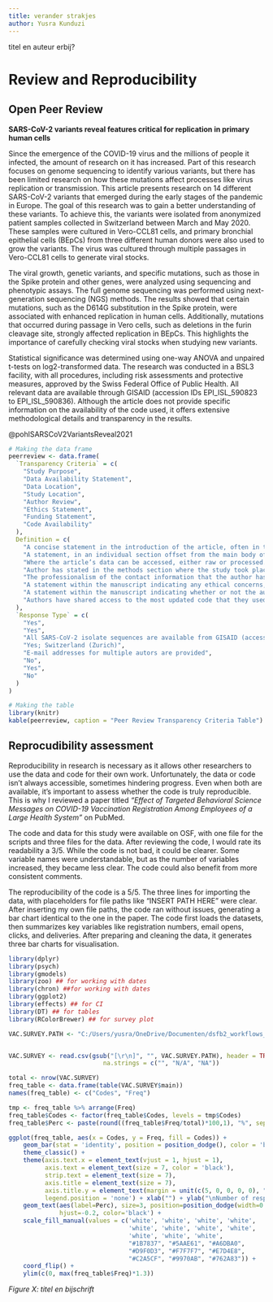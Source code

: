 ```yaml
---
title: verander strakjes
author: Yusra Kunduzi
---
```

titel en auteur erbij?

# Review and Reproducibility

## Open Peer Review

**SARS-CoV-2 variants reveal features critical for replication in primary human cells**


Since the emergence of the COVID-19 virus and the millions of people it infected, the amount of research on it has increased. Part of this research focuses on genome sequencing to identify various variants, but there has been limited research on how these mutations affect processes like virus replication or transmission. This article presents research on 14 different SARS-CoV-2 variants that emerged during the early stages of the pandemic in Europe. The goal of this research was to gain a better understanding of these variants. To achieve this, the variants were isolated from anonymized patient samples collected in Switzerland between March and May 2020. These samples were cultured in Vero-CCL81 cells, and primary bronchial epithelial cells (BEpCs) from three different human donors were also used to grow the variants. The virus was cultured through multiple passages in Vero-CCL81 cells to generate viral stocks.

The viral growth, genetic variants, and specific mutations, such as those in the Spike protein and other genes, were analyzed using sequencing and phenotypic assays. The full genome sequencing was performed using next-generation sequencing (NGS) methods. The results showed that certain mutations, such as the D614G substitution in the Spike protein, were associated with enhanced replication in human cells. Additionally, mutations that occurred during passage in Vero cells, such as deletions in the furin cleavage site, strongly affected replication in BEpCs. This highlights the importance of carefully checking viral stocks when studying new variants.

Statistical significance was determined using one-way ANOVA and unpaired t-tests on log2-transformed data. The research was conducted in a BSL3 facility, with all procedures, including risk assessments and protective measures, approved by the Swiss Federal Office of Public Health. All relevant data are available through GISAID (accession IDs EPI_ISL_590823 to EPI_ISL_590836). Although the article does not provide specific information on the availability of the code used, it offers extensive methodological details and transparency in the results.

@pohlSARSCoV2VariantsReveal2021


```r
# Making the data frame
peerreview <- data.frame(
  `Transparency Criteria` = c(
    "Study Purpose",
    "Data Availability Statement",
    "Data Location",
    "Study Location",
    "Author Review",
    "Ethics Statement",
    "Funding Statement",
    "Code Availability"
  ),
  Definition = c(
    "A concise statement in the introduction of the article, often in the last paragraph, that establishes the reason the research was conducted. Also called the study objective.",
    "A statement, in an individual section offset from the main body of text, that explains how or if one can access a study’s data. The title of the section may vary, but it must explicitly mention data; it is therefore distinct from a supplementary materials section.",
    "Where the article’s data can be accessed, either raw or processed.",
    "Author has stated in the methods section where the study took place or the data’s country/region of origin.",
    "The professionalism of the contact information that the author has provided in the manuscript.",
    "A statement within the manuscript indicating any ethical concerns, including the presence of sensitive data.",
    "A statement within the manuscript indicating whether or not the authors received funding for their research.",
    "Authors have shared access to the most updated code that they used in their study, including code used for analysis."
  ),
  `Response Type` = c(
    "Yes",
    "Yes",
    "All SARS-CoV-2 isolate sequences are available from GISAID (accession IDs EPI_ISL_590823 to EPI_ISL_590836)",
    "Yes; Switzerland (Zurich)",
    "E-mail addresses for multiple autors are provided",
    "No",
    "Yes",
    "No"
  )
)

# Making the table
library(knitr)
kable(peerreview, caption = "Peer Review Transparency Criteria Table")

```


## Reprocudibility assessment

Reproducibility in research is necessary as it allows other researchers to use the data and code for their own work. Unfortunately, the data or code isn’t always accessible, sometimes hindering progress. Even when both are available, it’s important to assess whether the code is truly reproducible. This is why I reviewed a paper titled *"Effect of Targeted Behavioral Science Messages on COVID-19 Vaccination Registration Among Employees of a Large Health System"* on PubMed. 

The code and data for this study were available on OSF, with one file for the scripts and three files for the data. After reviewing the code, I would rate its readability a 3/5. While the code is not bad, it could be clearer. Some variable names were understandable, but as the number of variables increased, they became less clear. The code could also benefit from more consistent comments.



The reproducibility of the code is a 5/5. The three lines for importing the data, with placeholders for file paths like “INSERT PATH HERE” were clear. After inserting my own file paths, the code ran without issues, generating a bar chart identical to the one in the paper. The code first loads the datasets, then summarizes key variables like registration numbers, email opens, clicks, and deliveries. After preparing and cleaning the data,  it generates three bar charts for visualisation.




```r

library(dplyr)
library(psych)
library(gmodels)
library(zoo) ## for working with dates
library(chron) ##for working with dates
library(ggplot2)
library(effects) ## for CI
library(DT) ## for tables
library(RColorBrewer) ## for survey plot

VAC.SURVEY.PATH <- "C:/Users/yusra/OneDrive/Documenten/dsfb2_workflows_portfolio/ruwe_data/COVID_Vaccine_Employee_Survey_20210202_OSF.csv"


VAC.SURVEY <- read.csv(gsub("[\r\n]", "", VAC.SURVEY.PATH), header = TRUE,
                          na.strings = c("", "N/A", "NA"))

total <- nrow(VAC.SURVEY)
freq_table <- data.frame(table(VAC.SURVEY$main))
names(freq_table) <- c("Codes", "Freq")

tmp <- freq_table %>% arrange(Freq)
freq_table$Codes <- factor(freq_table$Codes, levels = tmp$Codes)
freq_table$Perc <- paste(round((freq_table$Freq/total)*100,1), "%", sep = "")

ggplot(freq_table, aes(x = Codes, y = Freq, fill = Codes)) +
    geom_bar(stat = 'identity', position = position_dodge(), color = 'black') + 
    theme_classic() +
    theme(axis.text.x = element_text(vjust = 1, hjust = 1),
          axis.text = element_text(size = 7, color = 'black'),
          strip.text = element_text(size = 7),
          axis.title = element_text(size = 7),
          axis.title.y = element_text(margin = unit(c(5, 0, 0, 0, 0), "mm")),
          legend.position = 'none') + xlab("") + ylab("\nNumber of respondents") +
    geom_text(aes(label=Perc), size=3, position=position_dodge(width=0.9), 
              hjust=-0.2, color='black') +
    scale_fill_manual(values = c('white', 'white', 'white', 'white', 
                                 'white', 'white', 'white', 'white', 
                                 'white', 'white', 'white',
                                 "#1B7837", "#5AAE61", "#A6DBA0", 
                                 "#D9F0D3", "#F7F7F7", "#E7D4E8", 
                                 "#C2A5CF", "#9970AB", "#762A83")) + 
    coord_flip() +
    ylim(c(0, max(freq_table$Freq)*1.3))

```

*Figure X: titel en bijschrift*

